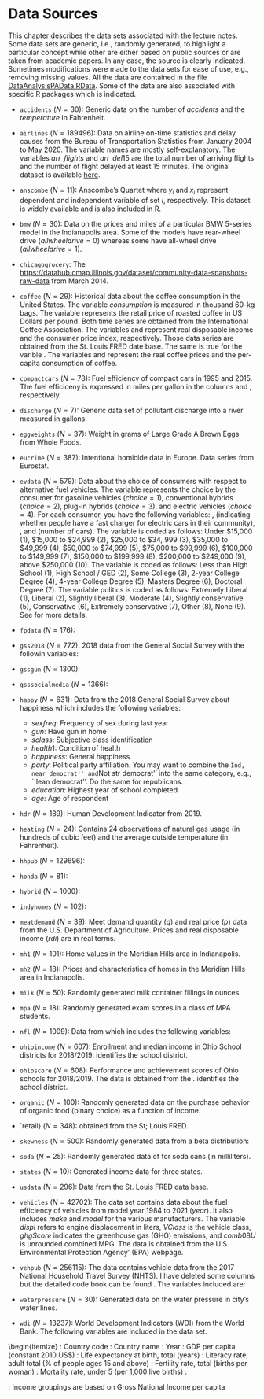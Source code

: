 # Data Sources

This chapter describes the data sets associated with the lecture notes. Some data sets are generic, i.e., randomly generated, to highlight a particular concept while other are either based on public sources or are taken from academic papers. In any case, the source is clearly indicated. Sometimes modifications were made to the  data sets for ease of use, e.g., removing missing values. All the data are contained in the file [DataAnalysisPAData.RData](https://github.com/jrfdumortier/dataanalysis/blob/master/DataAnalysisPAData.RData). Some of the data are also associated with specific R packages which is indicated. 

- `accidents` ($N=30$): Generic data on the number of $accidents$ and the $temperature$ in Fahrenheit.

- `airlines` ($N=189496$): Data on airline on-time statistics and delay causes from the Bureau of Transportation Statistics from January 2004 to May 2020. The variable names are mostly self-explanatory. The variables $arr\_flights$ and $arr\_del15$ are the total number of arriving flights and the number of flight delayed at least 15 minutes. The original dataset is available [here](https://www.transtats.bts.gov/ot_delay/ot_delaycause1.asp).   

- `anscombe` ($N=11$): Anscombe's Quartet where $y_i$ and $x_i$ represent dependent and independent variable of set $i$, respectively. This dataset is widely available and is also included in R.

- `bmw` ($N=30$): Data on the prices and miles of a particular BMW 5-series model in the Indianapolis area. Some of the models have rear-wheel drive ($allwheeldrive=0$) whereas some have all-wheel drive ($allwheeldrive=1$).

- `chicagogrocery`: The [https://datahub.cmap.illinois.gov/dataset/community-data-snapshots-raw-data](Community Data Snapshots Raw Data) from March 2014. 

- `coffee` ($N=29$): Historical data about the coffee consumption in the United States. The variable $consumption$ is measured in thousand 60-kg bags. The variable \emph{price} represents the retail price of roasted coffee in US Dollars per pound. Both time series are obtained from the International Coffee Association. The variables \emph{rdi} and \emph{cpi} represent real disposable income and the consumer price index, respectively. Those data series are obtained from the St. Louis FRED date base. The same is true for the varible \emph{population}. The variables \emph{rprice} and \emph{pcconsumption} represent the real coffee prices and the per-capita consumption of coffee. 

- `compactcars` ($N=78$): Fuel efficiency of compact cars in 1995 and 2015. The fuel efficiceny is expressed in miles per gallon in the columns \emph{Automatic} and \emph{Manual}, respectively. 

- `discharge` ($N=7$): Generic data set of pollutant discharge into a river measured in gallons.

- `eggweights` ($N=37$): Weight in grams of Large Grade A Brown Eggs from Whole Foods. 

- `eucrime` ($N=387$): Intentional homicide data in Europe. Data series \texttt{crim\_hom\_soff} from Eurostat.

- `evdata` ($N=579$): Data about the choice of consumers with respect to alternative fuel vehicles. The
variable \emph{choice} represents the choice by the consumer for gasoline vehicles ($choice = 1$), conventional
hybrids ($choice = 2$), plug-in hybrids ($choice = 3$), and electric vehicles ($choice = 4$). For each consumer,
you have the following variables: \emph{age}, \emph{level2} (indicating whether people have a fast charger for electric cars in their community), \emph{female}, and \emph{numcars} (number of cars). The variable \emph{politics} is coded as follows: Under \$15,000 (1), \$15,000 to \$24,999 (2), \$25,000 to \$34, 999 (3), \$35,000 to \$49,999 (4), \$50,000 to \$74,999 (5), \$75,000 to \$99,999 (6), \$100,000 to \$149,999 (7), \$150,000 to \$199,999 (8), \$200,000 to \$249,000 (9), above \$250,000 (10). The variable \emph{edu} is coded as follows:  Less than High School (1), High School / GED (2), Some College (3), 2-year College Degree (4), 4-year College Degree (5), Masters Degree (6), Doctoral Degree (7). The variable politics is coded as follows: Extremely Liberal (1), Liberal (2), Slightly liberal (3), Moderate (4), Slightly conservative (5), Conservative (6), Extremely conservative (7), Other (8), None (9). See \citet{Dumortier:2014} for more details. 

- `fpdata` ($N=176$):

- `gss2018` ($N=772$): 2018 data from the General Social Survey with the followin variables:
     \begin{itemize}
          \item \emph{fulltime}: Working full time (dummy variable $yes=1$)
          \item \emph{government}: Working for the government ($yes=1$)
          \item \emph{married}: Being married ($yes=1$) 
          \item \emph{education}: Highest degree from high school (1), junior college (2),  bachelor (3), graduate (4). 
          \item \emph{age}: Age of the respondent.
          \item \emph{childs}:
          \item \emph{vote}: Voted in the 2016 election ($yes=1$).
          \item \emph{income}: Income of the respondent taking as the average over the range from the GSS.
          \item \emph{gun}: Gun ownership ($yes=1$).
          \item \emph{deathpenalty}: Favoring the death penalty ($yes=1$).
          \item \emph{totalwealth}: Total wealther of the respondent taking as the average over the range from the GSS.
     \end{itemize}

- `gssgun` ($N=1300$):

- `gsssocialmedia` ($N=1366$):

- `happy` ($N=631$): Data from the 2018 General Social Survey about happiness which includes the following variables:
    - $sexfreq$: Frequency of sex during last year
    - $gun$: Have gun in home
    - $sclass$: Subjective class identification
    - $health1$: Condition of health
    - $happiness$: General happiness
    - $party$: Political party affiliation. You may want to combine the ``Ind, near democrat'' and ``Not str democrat'' into the same category, e.g., ``lean democrat''. Do the same for republicans.
    - $education$: Highest year of school completed
    - $age$: Age of respondent


- `hdr` ($N=189$): Human Development Indicator from 2019.

- `heating` ($N=24$): Contains 24 observations of natural gas usage (in hundreds of cubic feet) and the average outside temperature (in Fahrenheit).  

- `hhpub` ($N=129696$):

- `honda` ($N=81$): 

- `hybrid` ($N=1000$): 

- `indyhomes` ($N=102$): 

- `meatdemand` ($N=39$): Meet demand quantity ($q$) and real price ($p$) data from the U.S. Department of Agriculture. Prices and real disposable income ($rdi$) are in real terms.  

- `mh1` ($N=101$): Home values in the Meridian Hills area in Indianapolis.

- `mh2` ($N=18$): Prices and characteristics of homes in the Meridian Hills area in Indianapolis.

- `milk` ($N=50$): Randomly generated milk container fillings in ounces.

- `mpa` ($N=18$): Randomly generated exam scores in a class of MPA students.

- `nfl` ($N=1009$): Data from \citet{Berri:2011} which includes the following variables:
\begin{itemize}
\item \emph{total}: Total salary
\item \emph{yards}: Passing yards from the prior season
\item \emph{att}: Pass attempts
\item \emph{exp}: Total years of experience in the league.
\item \emph{esp2}: Total years of experience in the league squared.
\item \emph{draft1}: First round draft pick.
\item \emph{draft2}: Second round draft pick.
\item \emph{veteran}: Bargaining status changes after a player has completed three years in the NFL.
\item \emph{changeteam}: Player has changed team.
\item \emph{pbowlever}: Player appeared in the Pro Bowl.
\item \emph{symm}: Facial symmetry.
\end{itemize}

- `ohioincome` ($N=607$): Enrollment and median income in Ohio School districts for 2018/2019. \emph{IRN} identifies the school district.

- `ohioscore` ($N=608$): Performance and achievement scores of Ohio schools for 2018/2019. The data is obtained from the \href{https://reportcard.education.ohio.gov/}{Ohio Department of Education}. \emph{IRN} identifies the school district.

- `organic` ($N=100$): Randomly generated data on the purchase behavior of organic food (binary choice) as a function of income.

- `retail} ($N=348$): \href{https://fred.stlouisfed.org/series/RSXFSN}{Advance Retail Sales: Retail (Excluding Food Services)} obtained from the St; Louis FRED.

- `skewness` ($N=500$): Randomly generated data from a beta distribution:
\begin{itemize}
\item \emph{beta55}: $a=5$ and $b=5$.
\item \emph{beta28}: $a=2$ and $b=8$.
\item \emph{beta82}: $a=8$ and $b=2$.
\end{itemize}

- `soda` ($N=25$): Randomly generated data of for soda cans (in milliliters).

- `states` ($N=10$): Generated income data for three states.

- `usdata` ($N=296$): Data from the St. Louis FRED data base.
\begin{itemize}
\item \emph{income}: Real Disposable Personal Income: Per Capita
\item \emph{consumption}: Real personal consumption expenditures per capita
\end{itemize}

- `vehicles` ($N=42702$): The data set contains data about the fuel efficiency of vehicles from model year 1984 to 2021 ($year$). It also includes $make$ and $model$ for the various manufacturers. The variable $displ$ refers to engine displacement in liters\footnote{\url{https://en.wikipedia.org/wiki/Engine_displacement}}, $VClass$ is the vehicle class, $ghgScore$ indicates the greenhouse gas (GHG) emissions, and $comb08U$ is unrounded combined MPG. The data is obtained from the U.S. Environmental Protection Agency' (EPA) \href{https://www.fueleconomy.gov/feg/download.shtml}{Fuel Economy Data} webpage.

- `vehpub` ($N=256115$): The data contains vehicle data from the 2017 National Household Travel Survey (NHTS). I have deleted some columns but the detailed code book can be found \href{https://nhts.ornl.gov/tables09/CodebookBrowser.aspx}{here}. The variables included are:
\begin{itemize}
\item \emph{HOUSEID}: Household Identifier 
\item \emph{VEHID}: Vehicle Identifier
\item \emph{VEHYEAR}: Vehicle Year
\item \emph{MAKE}: Vehicle Make
\item \emph{FUELTYPE}: Fuel Type
\item \emph{VEHTYPE}: Vehicle Type
\item \emph{OD\_READ}: Odometer Reading
\item \emph{HFUEL}: Type of Hybrid Vehicle
\item \emph{HYBRID}: Hybrid vehicle
\item \emph{HOMEOWN}: Home Ownership
\item \emph{HHFAMINC}: Household income
\item \emph{HHSTATE}: Household state
\item \emph{URBRUR}: Household in urban/rural area
\end{itemize}

- `waterpressure` ($N=30$): Generated data on the water pressure in city's water lines.

- `wdi` ($N=13237$): World Development Indicators (WDI) from the World Bank. The following variables are included in the data set. 

\begin{itemize}
\item \emph{iso2c}: Country code
\item \emph{country}: Country name
\item \emph{year}: Year
\item \emph{gdp}: GDP per capita (constant 2010 US\$)
\item \emph{lifeexp}: Life expectancy at birth, total (years)
\item \emph{litrate}: Literacy rate, adult total (\% of people ages 15 and above)
\item \emph{fertrate}: Fertility rate, total (births per woman)
\item \emph{mortrate}: Mortality rate, under 5 (per 1,000 live births)
\item \emph{region}: \href{https://datahelpdesk.worldbank.org/knowledgebase/articles/378834-how-does-the-world-bank-classify-countries}{Geographic regions}
\item \emph{incomeLevel}: Income groupings are based on Gross National Income per capita

